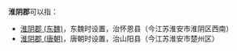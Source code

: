 '''淮阴郡'''可以指：
*[[淮阴郡_(东魏)|淮阴郡 (东魏)]]，东魏时设置，治怀恩县（今江苏淮安市淮阴区西南）
*[[淮阴郡_(唐朝)|淮阴郡 (唐朝)]]，唐朝时设置，治山阳县（今江苏淮安市楚州区）
{{disambig|cat=三字中国郡名消歧义|H}}